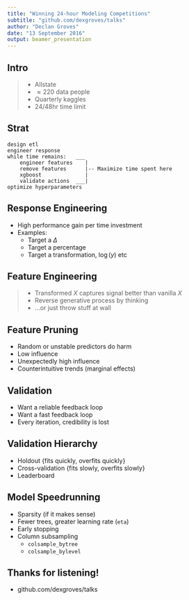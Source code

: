 ```yaml
---
title: "Winning 24-hour Modeling Competitions"
subtitle: "github.com/dexgroves/talks"
author: "Declan Groves"
date: "13 September 2016"
output: beamer_presentation
---
```


## Intro

>  - Allstate
>  - $\approx 220$ data people
>  - Quarterly kaggles
>  - 24/48hr time limit

## Strat

```
design etl
engineer response
while time remains:   ___
    engineer features    |
    remove features      |-- Maximize time spent here
    xgboost              |
    validate actions  ___|
optimize hyperparameters
```

<!-- Words on what a gbm is. xgboost -->

<!-- Zhang said that ideas last about a week, so plenty of time -->

<!-- Small data: linear models. Stuff with greater resources: other models. -->

## Response Engineering

 - High performance gain per time investment
 - Examples:
    - Target a $\Delta$
    - Target a percentage
    - Target a transformation, $\log(y)$ etc

## Feature Engineering

>  - Transformed $X$ captures signal better than vanilla $X$
>  - Reverse generative process by thinking
>  - ...or just throw stuff at wall

<!-- ## Feature Engineering

  - Combine covariates, custom interactions
  - Map covariates to a new space
  - Treat high-cardinality variables -->

<!-- ## Feature Engineering Examples

  - Dates $\rightarrow$ time since something
  - Counts $\rightarrow$ fractions
  - Ordinals $\rightarrow$ ordinals vs group averages
 -->

## Feature Pruning

  - Random or unstable predictors do harm
  - Low influence
  - Unexpectedly high influence
  - Counterintuitive trends (marginal effects)

<!-- ## Collaborating

```R
add_dex_features <- function(df) {
  ...
  df
}
```

```R
source("add_dex_features.R")
...
df <- add_dex_features(df)
df <- add_cdc_features(df)
df <- add_jeremy_features(df)
df <- add_jesse_features(df)
...
``` -->

<!-- Say words on importance of version control, etc, should be obvious. -->

## Validation

  - Want a reliable feedback loop
  - Want a fast feedback loop
  - Every iteration, credibility is lost

<!-- Tradeoff. Zhang "think more and try less". -->

## Validation Hierarchy

  - Holdout {fits quickly, overfits quickly}
  - Cross-validation {fits slowly, overfits slowly}
  - Leaderboard

## Model Speedrunning

  - Sparsity (if it makes sense)
  - Fewer trees, greater learning rate (`eta`)
  - Early stopping
  - Column subsampling
    - `colsample_bytree`
    - `colsample_bylevel`

## Thanks for listening!

  - github.com/dexgroves/talks

  <!-- Make this better though -->
